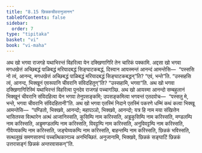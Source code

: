 ```yaml
---
title: "8.15 छिन्नकचीवरानुजानन"
tableOfContents: false
sidebar:
  order: 7
type: "tipitaka"
basket: "vi"
book: "vi-maha"
---
```



<DynamicBreadcrumb />

<Division number="345" book="vi-maha">

<Paragraph number="1643" book="vi-maha">
अथ खो भगवा राजगहे यथाभिरन्तं विहरित्वा येन दक्खिणागिरि तेन चारिकं पक्कामि. अद्दसा खो भगवा मगधखेत्तं अच्छिबद्धं पाळिबद्धं मरियादबद्धं सिङ्घाटकबद्धं, दिस्वान आयस्मन्तं आनन्दं आमन्तेसि—  “पस्ससि नो त्वं, आनन्द, मगधखेत्तं अच्छिबद्धं पाळिबद्धं मरियादबद्धं सिङ्घाटकबद्धन्”ति? “एवं, भन्ते”ति. “उस्सहसि त्वं, आनन्द, भिक्खूनं एवरूपानि चीवरानि संविदहितुन्”ति? “उस्सहामि, भगवा”ति. अथ खो भगवा दक्खिणागिरिस्मिं यथाभिरन्तं विहरित्वा पुनदेव राजगहं पच्चागञ्छि. अथ खो आयस्मा आनन्दो सम्बहुलानं भिक्खूनं चीवरानि संविदहित्वा येन भगवा तेनुपसङ्कमि; उपसङ्कमित्वा भगवन्तं एतदवोच—  “पस्सतु मे, भन्ते, भगवा चीवरानि संविदहितानी”ति. अथ खो भगवा एतस्मिं निदाने एतस्मिं पकरणे धम्मिं कथं कत्वा भिक्खू आमन्तेसि—  “पण्डितो, भिक्खवे, आनन्दो; महापञ्ञो, भिक्खवे, आनन्दो; यत्र हि नाम मया संखित्तेन भासितस्स वित्थारेन अत्थं आजानिस्सति, कुसिम्पि नाम करिस्सति, अड्ढकुसिम्पि नाम करिस्सति, मण्डलम्पि नाम करिस्सति, अड्ढमण्डलम्पि नाम करिस्सति, विवट्टम्पि नाम करिस्सति, अनुविवट्टम्पि नाम करिस्सति, गीवेय्यकम्पि नाम करिस्सति, जङ्घेय्यकम्पि नाम करिस्सति, बाहन्तम्पि नाम करिस्सति, छिन्नकं भविस्सति, सत्थलूखं समणसारुप्पं पच्चत्थिकानञ्च अनभिच्छितं. अनुजानामि, भिक्खवे, छिन्नकं सङ्घाटिं छिन्नकं उत्तरासङ्गं छिन्नकं अन्तरवासकन्”ति.
</Paragraph>
</Division>